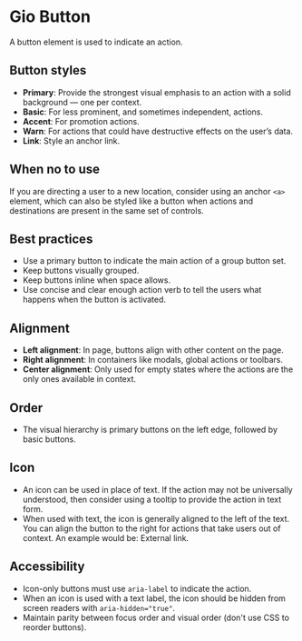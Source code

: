 
<Meta title="Components / Button / README" />

# Gio Button

A button element is used to indicate an action.

## Button styles

* **Primary**: Provide the strongest visual emphasis to an action with a solid background — one per context.
* **Basic**: For less prominent, and sometimes independent, actions.
* **Accent**: For promotion actions.
* **Warn**: For actions that could have destructive effects on the user’s data.
* **Link**: Style an anchor link.

## When no to use

If you are directing a user to a new location, consider using an anchor `<a>` element, which can also be styled like a button when actions and destinations are present in the same set of controls.

## Best practices

* Use a primary button to indicate the main action of a group button set.
* Keep buttons visually grouped.
* Keep buttons inline when space allows.
* Use concise and clear enough action verb to tell the users what happens when the button is activated.

## Alignment

* **Left alignment**: In page, buttons align with other content on the page.
* **Right alignment**: In containers like modals, global actions or toolbars.
* **Center alignment**: Only used for empty states where the actions are the only ones available in context.

## Order

* The visual hierarchy is primary buttons on the left edge, followed by basic buttons.

## Icon

* An icon can be used in place of text. If the action may not be universally understood, then consider using a tooltip to provide the action in text form.
* When used with text, the icon is generally aligned to the left of the text. You can align the button to the right for actions that take users out of context. An example would be: External link.

## Accessibility

* Icon-only buttons must use `aria-label` to indicate the action.
* When an icon is used with a text label, the icon should be hidden from screen readers with `aria-hidden="true"`.
* Maintain parity between focus order and visual order (don't use CSS to reorder buttons).
